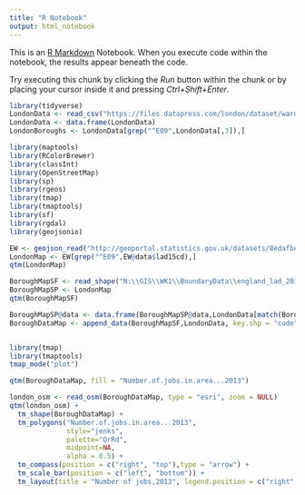 ```yaml
---
title: "R Notebook"
output: html_notebook
---
```


This is an [R Markdown](http://rmarkdown.rstudio.com) Notebook. When you execute code within the notebook, the results appear beneath the code. 

Try executing this chunk by clicking the *Run* button within the chunk or by placing your cursor inside it and pressing *Ctrl+Shift+Enter*. 

```r
library(tidyverse)
LondonData <- read_csv("https://files.datapress.com/london/dataset/ward-profiles-and-atlas/2015-09-24T14:21:24/ward-profiles-excel-version.csv", na = "n/a")
LondonData <- data.frame(LondonData)
LondonBoroughs <- LondonData[grep("^E09",LondonData[,3]),]

library(maptools)
library(RColorBrewer)
library(classInt)
library(OpenStreetMap)
library(sp)
library(rgeos)
library(tmap)
library(tmaptools)
library(sf)
library(rgdal)
library(geojsonio)

EW <- geojson_read("http://geoportal.statistics.gov.uk/datasets/8edafbe3276d4b56aec60991cbddda50_2.geojson", what = "sp")
LondonMap <- EW[grep("^E09",EW@data$lad15cd),]
qtm(LondonMap)

BoroughMapSF <- read_shape("N:\\GIS\\WK1\\BoundaryData\\england_lad_2011.shp", as.sf = TRUE)
BoroughMapSP <- LondonMap
qtm(BoroughMapSF)

BoroughMapSP@data <- data.frame(BoroughMapSP@data,LondonData[match(BoroughMapSP@data[,"code"],LondonData[,"New.code"]),])
BoroughDataMap <- append_data(BoroughMapSF,LondonData, key.shp = "code", key.data = "New.code", ignore.duplicates = TRUE)


library(tmap)
library(tmaptools)
tmap_mode("plot")

qtm(BoroughDataMap, fill = "Number.of.jobs.in.area...2013")

london_osm <- read_osm(BoroughDataMap, type = "esri", zoom = NULL)
qtm(london_osm) + 
  tm_shape(BoroughDataMap) + 
  tm_polygons("Number.of.jobs.in.area...2013", 
              style="jenks",
              palette="OrRd",
              midpoint=NA,
              alpha = 0.5) + 
  tm_compass(position = c("right", "top"),type = "arrow") + 
  tm_scale_bar(position = c("left", "bottom")) +
  tm_layout(title = "Number of jobs,2013", legend.position = c("right", "bottom"))
```

